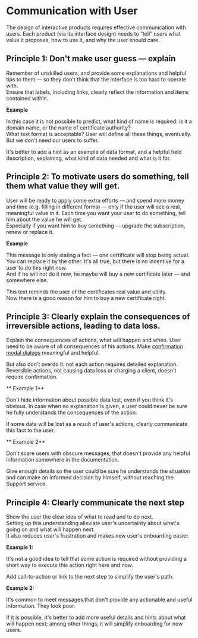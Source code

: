 <Meta title="Principal/Communication with User"/>



# Communication with User
The design of interactive products requires effective communication with users. Each product (via its interface design) needs to “tell” users what value it proposes, how to use it, and why the user should care.

## Principle 1: Don't make user guess — explain
Remember of unskilled users, and provide some explanations and helpful tips to them — so they don't think that the interface is too hard to operate with.   
Ensure that labels, including links, clearly reflect the information and items contained within.

**Example**   
<!-- <span style="color:red">:fa-times-circle-o:</span> -->
In this case it is not possible to predict, what kind of name is required: is it a domain name, or the name of certificate authority?   
What text format is acceptable? User will define all these things, eventually. But we don't need our users to suffer.   
<!-- ![](1-Bad.png?sizes=422px) -->

<!-- <span style="color:green">:fa-check-circle-o:</span> -->
It's better to add a hint as an example of data format, and a helpful field description, explaining, what kind of data needed and what is it for.
<!-- ![](1-Good.png?sizes=423px) -->

## Principle 2: To motivate users do something, tell them what value they will get.
User will be ready to apply some extra efforts — and spend more money and time (e.g. filling in different forms) — only if the user will see a real, meaningful value in it. Each time you want your user to do something, tell him about the value he will get.   
Especially if you want him to buy something — upgrade the subscription, renew or replace it.

**Example**  
<!-- <span style="color:red">:fa-times-circle-o:</span> -->
This message is only stating a fact — one certificate will stop being actual.   
You can replace it by the other. It's all true, but there is no incentive for a user to do this right now.   
And if he will not do it now, he maybe will buy a new certificate later — and somewhere else.
<!-- ![](2.1-Bad.png?sizes=1059px) -->

<!-- <span style="color:green">:fa-check-circle-o:</span> -->
This text reminds the user of the certificates real value and utility.   
Now there is a good reason for him to buy a new certificate right.  
<!-- ![](2.1-Good.png?sizes=1059px) -->

## Principle 3: Clearly explain the consequences of irreversible actions, leading to data loss.
Explain the consequences of actions, what will happen and when. User need to be aware of all consequences of his actions. Make [confirmation modal dialogs](/ui-kit/layouts/modal-dialog/confirmation) meaningful and helpful.

But also don't overdo it: not each action requires detailed explanation. Reversible actions, not causing data loss or charging a client, doesn't require confirmation.

** Example 1**  
<!-- <span style="color:red">:fa-times-circle-o:</span> -->
Don't hide information about possible data lost, even if you think it's obvious. In case when no explanation is given, a user could never be sure he fully understands the consequences of the action.  
<!-- ![](3.1-Bad.png?sizes=635px) -->

<!-- <span style="color:green">:fa-check-circle-o:</span> -->
If some data will be lost as a result of user's actions, clearly communicate this fact to the user.   
<!-- ![](3.1-Good.png?sizes=634px) -->

** Example 2**  
<!-- <span style="color:red">:fa-times-circle-o:</span> -->
Don't scare users with obscure messages, that doesn't provide any helpful information somewhere in the documentation.  
<!-- ![](3.2-Bad.png?sizes=631px) -->

<!-- <span style="color:green">:fa-check-circle-o:</span> -->
Give enough details so the user could be sure he understands the situation and can make an informed decision by himself, without reaching the Support service.  
<!-- ![](3.2-Good.png?sizes=633px) -->

## Principle 4: Clearly communicate the next step
Show the user the clear idea of what to read and to do next.   
Setting up this understanding alleviate user's uncertainty about what's going on and what will happen next.  
It also reduces user's frustration and makes new user's onboarding easier.  

**Example 1:**  
<!-- <span style="color:red">:fa-times-circle-o:</span> -->
It's not a good idea to tell that some action is required without providing a short way to execute this action right here and now.  
<!-- ![](4.1-Bad.png?sizes=1015px) -->

<!-- <span style="color:green">:fa-check-circle-o:</span> -->
Add call-to-action or link to the next step to simplify the user's path.  
<!-- ![](4.1-Good.png?sizes=1017px) -->


**Example 2:**  
<!-- <span style="color:red">:fa-times-circle-o:</span> -->
It's common to meet messages that don't provide any actionable and useful information. They look poor.   
<!-- ![](4.2-Bad.png?sizes=362px) -->

<!-- <span style="color:green">:fa-check-circle-o:</span> -->
If it is possible, it's better to add more useful details and hints about what will happen next; among other things, it will simplify onboarding for new users.
<!-- ![](4.2-Good.png?sizes=362px) -->